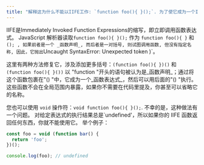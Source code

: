 ```yaml
---
title: "解释这为什么不能以IIFE工作: `function foo(){ }();`. 为了使它成为一个IIFE，需要作出哪些改变？"
---
```


IIFE是Immediately Invoked Function Expressions的缩写，即立即调用函数表达式。 JavaScript 解析器读取`function foo(){ }();` 作为 `function foo(){ }` 和 `(); , 如果前者是一个 _函数声明_, 而后者是一对括号, 则试图调用函数, 但没有指定名称, 因此，它抛出`Uncaught SyntaxError: Unexpected token )\`。

这里有两种方法修复它，涉及添加更多括号：`(function foo(){ })()` 和 `(function foo(){ }())` 以 "function "开头的语句被认为是_函数声明_；通过将这个函数包裹在"() "中，它成为一个_函数表达式_，然后可以用后面的"() "执行。 这些函数不会在全局范围内暴露，如果你不需要在代码里提及，你甚至可以省略它的名称。

您也可以使用 `void` 操作符：`void function foo(){ }();`. 不幸的是，这种做法有一个问题。 对给定表达式的执行结果总是\`undefined'，所以如果你的 IIFE 函数返回任何东西，你就不能使用它。 举个例子：

```js
const foo = void (function bar() {
  return 'foo';
})();

console.log(foo); // undefined
```
